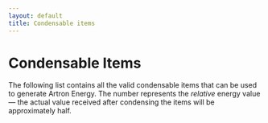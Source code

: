 ```yaml
---
layout: default
title: Condensable items
---
```



# Condensable Items

The following list contains all the valid condensable items that can be used to generate Artron Energy. The number
represents the _relative_ energy value &mdash; the actual value received after condensing the items will be
approximately half.

<Condensables />
